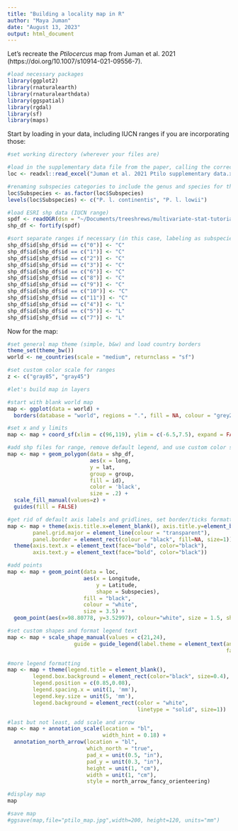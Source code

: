 ```yaml
---
title: "Building a locality map in R"
author: "Maya Juman"
date: "August 13, 2023"
output: html_document
---
```


Let's recreate the *Ptilocercus* map from Juman et al. 2021 (https://doi.org/10.1007/s10914-021-09556-7).

```r
#load necessary packages
library(ggplot2)
library(rnaturalearth)
library(rnaturalearthdata)
library(ggspatial)
library(rgdal)
library(sf)
library(maps)
```

Start by loading in your data, including IUCN ranges if you are incorporating those:

```r
#set working directory (wherever your files are)

#load in the supplementary data file from the paper, calling the correct sheet ("Skull Raw")
loc <- readxl::read_excel("Juman et al. 2021 Ptilo supplementary data.xlsx",sheet="Skull Raw")

#renaming subspecies categories to include the genus and species for the legend
loc$Subspecies <- as.factor(loc$Subspecies)
levels(loc$Subspecies) <- c("P. l. continentis", "P. l. lowii")

#load ESRI shp data (IUCN range)
spdf <- readOGR(dsn = "~/Documents/treeshrews/multivariate-stat-tutorials/IUCN range files", layer = "data_0")
shp_df <- fortify(spdf)

#sort separate ranges if necessary (in this case, labeling as subspecies)
shp_df$id[shp_df$id == c("0")] <- "C"
shp_df$id[shp_df$id == c("1")] <- "C"
shp_df$id[shp_df$id == c("2")] <- "C"
shp_df$id[shp_df$id == c("3")] <- "C"
shp_df$id[shp_df$id == c("6")] <- "C"
shp_df$id[shp_df$id == c("8")] <- "C"
shp_df$id[shp_df$id == c("9")] <- "C"
shp_df$id[shp_df$id == c("10")] <- "C"
shp_df$id[shp_df$id == c("11")] <- "C"
shp_df$id[shp_df$id == c("4")] <- "L"
shp_df$id[shp_df$id == c("5")] <- "L"
shp_df$id[shp_df$id == c("7")] <- "L"
```

Now for the map:

```r
#set general map theme (simple, b&w) and load country borders
theme_set(theme_bw())
world <- ne_countries(scale = "medium", returnclass = "sf")

#set custom color scale for ranges
z <- c("gray85", "gray45")

#let's build map in layers

#start with blank world map
map <- ggplot(data = world) + 
  borders(database = "world", regions = ".", fill = NA, colour = "grey20") 

#set x and y limits
map <- map + coord_sf(xlim = c(96,119), ylim = c(-6.5,7.5), expand = FALSE)

#add shp files for range, remove default legend, and use custom color scale
map <- map + geom_polygon(data = shp_df, 
                          aes(x = long, 
                          y = lat, 
                          group = group, 
                          fill = id),
                          color = 'black', 
                          size = .2) + 
  scale_fill_manual(values=z) +
  guides(fill = FALSE)

#get rid of default axis labels and gridlines, set border/ticks formatting
map <- map + theme(axis.title.x=element_blank(), axis.title.y=element_blank(), 
        panel.grid.major = element_line(colour = "transparent"), 
        panel.border = element_rect(colour = "black", fill=NA, size=1)) +
  theme(axis.text.x = element_text(face="bold", color="black"), 
        axis.text.y = element_text(face="bold", color="black"))

#add points
map <- map + geom_point(data = loc, 
                        aes(x = Longitude, 
                            y = Latitude, 
                            shape = Subspecies), 
                        fill = "black", 
                        colour = "white", 
                        size = 3.5) + 
  geom_point(aes(x=98.80778, y=3.52997), colour="white", size = 1.5, shape = 3)

#set custom shapes and format legend text
map <- map + scale_shape_manual(values = c(21,24), 
                     guide = guide_legend(label.theme = element_text(angle = 0, 
                                                                     face = "italic", size=12)))

#more legend formatting
map <- map + theme(legend.title = element_blank(), 
        legend.box.background = element_rect(color="black", size=0.4), 
        legend.position = c(0.85,0.08),
        legend.spacing.x = unit(1, 'mm'), 
        legend.key.size = unit(5, 'mm'), 
        legend.background = element_rect(color = "white", 
                                         linetype = "solid", size=1)) 

#last but not least, add scale and arrow
map <- map + annotation_scale(location = "bl", 
                              width_hint = 0.18) + 
  annotation_north_arrow(location = "bl", 
                         which_north = "true", 
                         pad_x = unit(0.5, "in"), 
                         pad_y = unit(0.3, "in"),
                         height = unit(1, "cm"),
                         width = unit(1, "cm"),
                         style = north_arrow_fancy_orienteering)

#display map
map

#save map
#ggsave(map,file="ptilo_map.jpg",width=200, height=120, units="mm")
```

